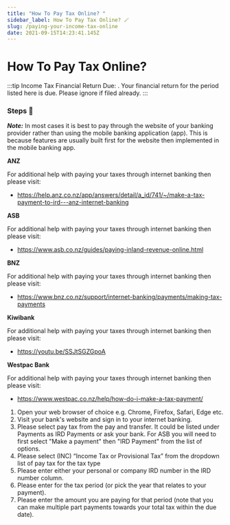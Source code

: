 ```yaml
---
title: "How To Pay Tax Online? "
sidebar_label: How To Pay Tax Online? 🪄
slug: /paying-your-income-tax-online
date: 2021-09-15T14:23:41.145Z
---
```


# How To Pay Tax Online? <Dynamic />



:::tip Income Tax Financial Return Due:
<GetIncTaxPeriods />. Your financial return for the period listed here is due.
Please ignore if filed already. 
:::

### Steps 📃

**_Note:_** In most cases it is best to pay through the website of your banking provider rather than using the mobile banking application (app). This is because features are usually built first for the website then implemented in the mobile banking app.

<!-- For instructions on how to pay taxes online using your internet banking please click here. -->



<Tabs>
  <TabItem value="anz" label="ANZ" >
     <strong>ANZ</strong> <br/>
     <p>For additional help with paying your taxes through internet banking then please visit:</p>
     <ul>
        <li>
        <a href="https://help.anz.co.nz/app/answers/detail/a_id/741/~/make-a-tax-payment-to-ird---anz-internet-banking">https://help.anz.co.nz/app/answers/detail/a_id/741/~/make-a-tax-payment-to-ird---anz-internet-banking</a>
        </li>
     </ul>
  </TabItem>
  <TabItem value="asb" label="ASB">
       <strong>ASB</strong> <br/>
     <p>For additional help with paying your taxes through internet banking then please visit:</p>
     <ul>
        <li>
        <a href="https://www.asb.co.nz/guides/paying-inland-revenue-online.html">https://www.asb.co.nz/guides/paying-inland-revenue-online.html</a>
        </li>
      </ul>
  </TabItem>
<TabItem value="bnz" label="BNZ">
    <strong>BNZ</strong> <br/>
     <p>For additional help with paying your taxes through internet banking then please visit:</p>
         <ul>
        <li>
    <a href="https://www.bnz.co.nz/support/internet-banking/payments/making-tax-payments">https://www.bnz.co.nz/support/internet-banking/payments/making-tax-payments</a>
    </li>
    </ul>
  </TabItem>
  <TabItem value="kiwibank" label="Kiwibank">
        <strong>Kiwibank</strong> <br/>
     <p>For additional help with paying your taxes through internet banking then please visit:</p>
         <ul>
        <li>
        <a href="https://youtu.be/SSJtSGZGpoA">https://youtu.be/SSJtSGZGpoA</a> 
      </li>
      </ul>
    </TabItem>
<TabItem value="westpac" label="Westpac Bank">
   <strong>Westpac Bank</strong> <br/>
     <p>For additional help with paying your taxes through internet banking then please visit:</p>
         <ul>
        <li>
    <a href="https://www.westpac.co.nz/help/how-do-i-make-a-tax-payment/">
    https://www.westpac.co.nz/help/how-do-i-make-a-tax-payment/
    </a>
    </li>
    </ul>
  </TabItem>
  <TabItem value="other" label="Other Banks" default>
  <ol>
<li>Open your web browser of choice e.g. Chrome, Firefox, Safari, Edge etc. </li>
<li>Visit your bank's website and sign in to your internet banking. </li>
<li>Please select pay tax from the pay and transfer. It could be listed under Payments as IRD Payments or ask your bank. For ASB you will need to first select "Make a payment" then "IRD Payment" from the list of options. </li>
<li>Please select (INC) “Income Tax or Provisional Tax” from the dropdown list of pay tax for the tax type </li>
<li>Please enter either your personal or company IRD number in the IRD number column. </li>
<li>Please enter <GetIncTaxPeriods YearEndOnly /> for the tax period (or pick the year that relates to your payment). </li>
<li>Please enter the amount you are paying for that period (note that you can make multiple part payments towards your total tax within the due date). </li>
    </ol>
  </TabItem>
</Tabs>

<!-- | ⚠ <GetIncTaxPeriods /> |
| ---------------------- |
 -->
